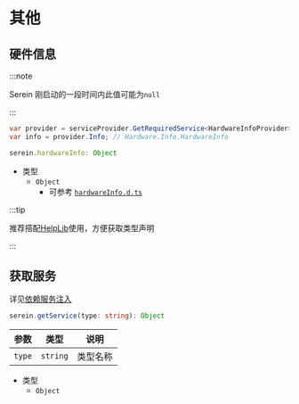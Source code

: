 # 其他

## 硬件信息

:::note

Serein 刚启动的一段时间内此值可能为`null`

:::

<Tabs groupId="lang">

<TabItem value="cs" label="C#" >

```cs
var provider = serviceProvider.GetRequiredService<HardwareInfoProvider>();
var info = provider.Info; // Hardware.Info.HardwareInfo
```

</TabItem>

<TabItem value="js" label="JavaScript" >

```ts
serein.hardwareInfo: Object
```

- 类型
  - `Object`
    - 可参考 [`hardwareInfo.d.ts`](https://github.com/SereinDev/HelperLib/blob/main/src/hardwareInfo.d.ts)

:::tip

推荐搭配[HelpLib](../js/#开发助手)使用，方便获取类型声明

:::

</TabItem>

</Tabs>

## 获取服务

<Tabs groupId="lang">

<TabItem value="cs" label="C#" >

详见[依赖服务注入](../net/injection)

</TabItem>

<TabItem value="js" label="JavaScript" >

```ts
serein.getService(type: string): Object
```

| 参数   | 类型     | 说明     |
| ------ | -------- | -------- |
| `type` | `string` | 类型名称 |

- 类型
  - `Object`

</TabItem>

</Tabs>
